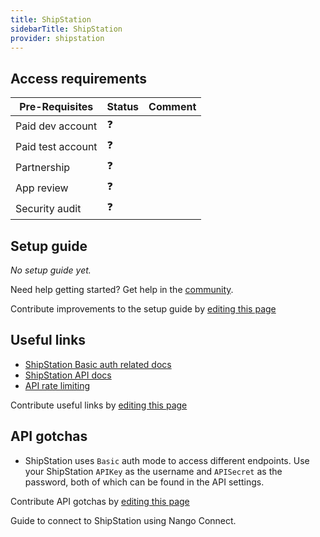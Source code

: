 ```yaml
---
title: ShipStation
sidebarTitle: ShipStation
provider: shipstation
---
```



<Overview />
<PreBuiltTooling />
<PreBuiltUseCases />

## Access requirements
| Pre-Requisites | Status | Comment|
| - | - | - |
| Paid dev account | ❓ |  |
| Paid test account | ❓ |  |
| Partnership | ❓ | |
| App review | ❓ |  |
| Security audit | ❓ | |


## Setup guide

_No setup guide yet._

<Tip>Need help getting started? Get help in the [community](https://nango.dev/slack).</Tip>

<Note>Contribute improvements to the setup guide by [editing this page](https://github.com/nangohq/nango/tree/master/docs-v2/integrations/all/shipstation.mdx)</Note>


## Useful links

-   [ShipStation Basic auth related docs](https://www.shipstation.com/docs/api/requirements/#authentication)
-   [ShipStation API docs](https://www.shipstation.com/docs/api/)
-   [API rate limiting](https://www.shipstation.com/docs/api/requirements/#api-rate-limits)

<Note>Contribute useful links by [editing this page](https://github.com/nangohq/nango/tree/master/docs-v2/integrations/all/shipstation.mdx)</Note>

## API gotchas

- ShipStation uses `Basic` auth mode to access different endpoints. Use your ShipStation `APIKey` as the username and `APISecret` as the password, both of which can be found in the API settings.

<Note>Contribute API gotchas by [editing this page](https://github.com/nangohq/nango/tree/master/docs-v2/integrations/all/shipstation.mdx)</Note>

<Card title="Connect to ShipStation" icon="link" href="/integrations/all/shipstation/connect" horizontal>
  Guide to connect to ShipStation using Nango Connect.
</Card>